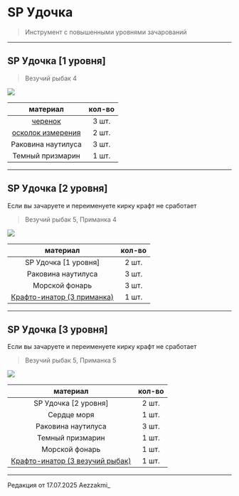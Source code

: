 # SP Удочка
> Инструмент с повышенными уровнями зачарований

--------

## SP Удочка [1 уровня]
> Везучий рыбак 4

<img src="https://raw.githubusercontent.com/mc-eternity/web-wikipages/refs/heads/master/assets/spfish1.webp" />

| материал | кол-во |
| :---------: | :---------: |
| [черенок](https://www.etty.su/docs/wiki-survival/seasonpass/material) | 3 шт. |
| [осколок измерения](https://www.etty.su/docs/wiki-survival/seasonpass/material) | 2 шт. |
| Раковина наутилуса | 3 шт. |
| Темный призмарин | 1 шт. |

--------

## SP Удочка [2 уровня]
<Badge bgColor="#FF3333" textColor="#FFFFFF">Если вы зачаруете и переименуете кирку крафт не сработает</Badge>
> Везучий рыбак 5, Приманка 4

<img src="https://raw.githubusercontent.com/mc-eternity/web-wikipages/refs/heads/master/assets/spfish2.webp" />

| материал | кол-во |
| :---------: | :---------: |
| SP Удочка [1 уровня] | 2 шт. |
| Раковина наутилуса | 3 шт. |
| Морской фонарь | 3 шт. |
| [Крафто-инатор (3 приманка)](https://www.etty.su/docs/wiki-survival/seasonpass/craftinator) | 1 шт. |

--------

## SP Удочка [3 уровня]
<Badge bgColor="#FF3333" textColor="#FFFFFF">Если вы зачаруете и переименуете кирку крафт не сработает</Badge>
> Везучий рыбак 5, Приманка 5

<img src="https://raw.githubusercontent.com/mc-eternity/web-wikipages/refs/heads/master/assets/spfish3.webp" />

| материал | кол-во |
| :---------: | :---------: |
| SP Удочка [2 уровня] | 2 шт. |
| Сердце моря | 1 шт. |
| Раковина наутилуса | 3 шт. |
| Темный призмарин | 1 шт. |
| Морской фонарь | 1 шт. |
| [Крафто-инатор (3 везучий рыбак)](https://www.etty.su/docs/wiki-survival/seasonpass/craftinator) | 1 шт. |

--------

<Badge bgColor="#ffad47" textColor="#000000">Редакция от 17.07.2025</Badge> <Badge bgColor="#88bfbd" textColor="#000000">Aezzakmi_</Badge>
